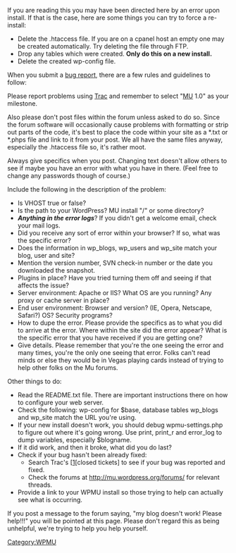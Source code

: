 {{Message|
| background = #FFDCDC
| border = #B01
| color = #000000
| text = <strong>ATTENTION!</strong> WordPress MU is no longer under active development as a separate product. Its features were rolled into core and released with WordPress 3.0. You can simply proceed by [[Installing WordPress]] and [[Create A Network]] instead. It functions generally the same.
}}

If you are reading this you may have been directed here by an error upon install. If that is the case, here are some things you can try to force a re-install:

* Delete the .htaccess file. If you are on a cpanel host an empty one may be created automatically. Try deleting the file through FTP.
* Drop any tables which were created.  '''Only do this on a new install.'''
* Delete the created wp-config file.

When you submit a [[Reporting Bugs|bug report]], there are a few rules and guidelines to follow:

Please report problems using [[WPMU Trac|Trac]] and remember to select "[[WordPress MU|MU]] 1.0" as your milestone.

Also please don't post files within the forum unless asked to do so. Since the forum software will occasionally cause problems with formatting or strip out parts of the code, it's best to place the code within your site as a *.txt or *.phps file and link to it from your post.  We all have the same files anyway, especially the .htaccess file so, it's rather moot.

Always give specifics when you post.  Changing text doesn't allow others to see if maybe you have an error with what you have in there. (Feel free to change any passwords though of course.)

Include the following in the description of the problem:

* Is VHOST true or false?
* Is the path to your WordPress? MU install "/" or some directory?
* '''''Anything in the error logs'''''? If you didn't get a welcome email, check your mail logs.
* Did you receive any sort of error within your browser? If so, what was the specific error?
* Does the information in wp_blogs, wp_users and wp_site match your blog, user and site?
* Mention the version number, SVN check-in number or the date you downloaded the snapshot.
* Plugins in place? Have you tried turning them off and seeing if that affects the issue?
* Server environment: Apache or IIS? What OS are you running? Any proxy or cache server in place?
* End user environment: Browser and version? (IE, Opera, Netscape, Safari?) OS? Security programs?
* How to dupe the error. Please provide the specifics as to what you did to arrive at the error. Where within the site did the error appear? What is the specific error that you have received if you are getting one?
* Give details.  Please remember that you're the one seeing the error and many times, you're the only one seeing that error.  Folks can't read minds or else they would be in Vegas playing cards instead of trying to help other folks on the Mu forums. 

Other things to do:

* Read the README.txt file. There are important instructions there on how to configure your web server.
* Check the following: wp-config for $base, database tables wp_blogs and wp_site match the URL you're using.
* If your new install doesn't work, you should debug wpmu-settings.php to figure out where it's going wrong. Use print, print_r and error_log to dump variables, especially $blogname.
* If it did work, and then it broke, what did you do last?
* Check if your bug hasn't been already fixed:
** Search Trac's [[http://trac.mu.wordpress.org/report/6][closed tickets] to see if your bug was reported and fixed.
** Check the forums at http://mu.wordpress.org/forums/ for relevant threads.
* Provide a link to your WPMU install so those trying to help can actually see what is occurring. 

If you post a message to the forum saying, "my blog doesn't work! Please help!!!" you will be pointed at this page. Please don't regard this as being unhelpful, we're trying to help you help yourself.

[[Category:WPMU]]